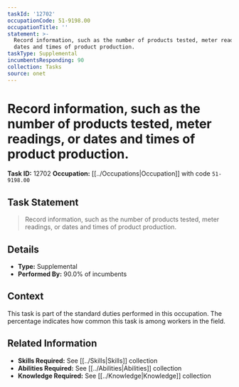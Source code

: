 ```yaml
---
taskId: '12702'
occupationCode: 51-9198.00
occupationTitle: ''
statement: >-
  Record information, such as the number of products tested, meter readings, or
  dates and times of product production.
taskType: Supplemental
incumbentsResponding: 90
collection: Tasks
source: onet
---
```

# Record information, such as the number of products tested, meter readings, or dates and times of product production.

**Task ID:** 12702
**Occupation:** [[../Occupations|Occupation]] with code `51-9198.00`

## Task Statement

> Record information, such as the number of products tested, meter readings, or dates and times of product production.

## Details

- **Type:** Supplemental
- **Performed By:** 90.0% of incumbents

## Context

This task is part of the standard duties performed in this occupation. The percentage indicates how common this task is among workers in the field.

## Related Information

- **Skills Required:** See [[../Skills|Skills]] collection
- **Abilities Required:** See [[../Abilities|Abilities]] collection
- **Knowledge Required:** See [[../Knowledge|Knowledge]] collection
